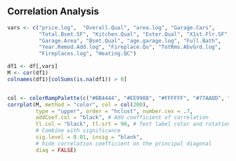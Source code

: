## Correlation Analysis
```r

vars <- c("price.log",  "Overall.Qual", "area.log", "Garage.Cars",
          "Total.Bsmt.SF", "Kitchen.Qual", "Exter.Qual", "X1st.Flr.SF",
          "Garage.Area", "Bsmt.Qual", "age.garage.log", "Full.Bath",
          "Year.Remod.Add.log", "Fireplace.Qu", "TotRms.AbvGrd.log",
          "Fireplaces.log", "Heating.QC")

df1 <- df[,vars]
M <- cor(df1)
colnames(df1)[colSums(is.na(df1)) > 0]


col <- colorRampPalette(c("#BB4444", "#EE9988", "#FFFFFF", "#77AADD", "#4477AA"))
corrplot(M, method = "color", col = col(200),
         type = "upper", order = "hclust", number.cex = .7,
         addCoef.col = "black", # Add coefficient of correlation
         tl.col = "black", tl.srt = 90, # Text label color and rotation
         # Combine with significance
         sig.level = 0.01, insig = "blank", 
         # hide correlation coefficient on the principal diagonal
         diag = FALSE)

```

